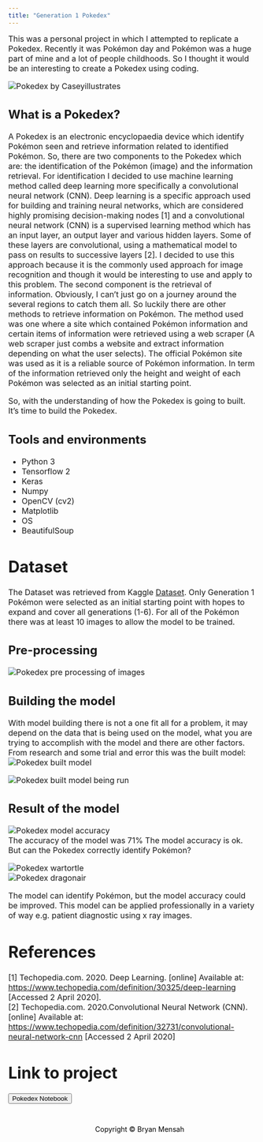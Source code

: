 --- 
title: "Generation 1 Pokedex"
---
 <font size="3"> 
This was a personal project in which I attempted to replicate a Pokedex. Recently it was Pokémon day and Pokémon was a huge part of mine and a lot of people childhoods. So I thought it would be an interesting to create a Pokedex using coding.  


<img src="pw_images/pokedex/pokedex.JPG" alt="Pokedex by Caseyillustrates">

## What is a Pokedex?  
A Pokedex is an electronic encyclopaedia device which identify Pokémon seen and retrieve information related to identified Pokémon.
So, there are two components to the Pokedex which are: the identification of the Pokémon (image) and the information retrieval.
For identification I decided to use machine learning method called deep learning more specifically a convolutional neural network (CNN).
Deep learning is a specific approach used for building and training neural networks, which are considered highly promising decision-making nodes $[1]$ and a convolutional neural network (CNN) is a supervised learning method which has  an input layer, an output layer and various hidden layers. Some of these layers are convolutional, using a mathematical model to pass on results to successive layers $[2]$.
I decided to use this approach because it is the commonly used approach for image recognition and though it would be interesting to use and apply to this problem.
The second component is the retrieval of information. Obviously, I can't just go on a journey around the several regions to catch them all. So luckily there are other methods to retrieve information on Pokémon. The method used was one where a site which contained Pokémon information and certain items of information were retrieved using a web scraper (A web scraper just combs a website and extract information depending on what the user selects). The official Pokémon site was used as it is a reliable source of Pokémon information. In term of the information retrieved only the height and weight of each Pokémon was selected as an initial starting point. 

So, with the understanding of how the Pokedex is going to built. It’s time to build the Pokedex.


## Tools and environments    
* Python 3  
* Tensorflow 2    
* Keras  
* Numpy  
* OpenCV (cv2)    
* Matplotlib  
* OS    
* BeautifulSoup  

# Dataset  
The Dataset was retrieved from Kaggle [Dataset](https://www.kaggle.com/lantian773030/pokemonclassification). Only Generation 1 Pokémon were selected as an initial starting point with hopes to expand and cover all generations (1-6). For all of the Pokémon there was at least 10 images to allow the model to be trained.    

## Pre-processing  
<img src="pw_images/pokedex/pdppi.JPG" alt="Pokedex pre processing of images">  

## Building the model  
With model building there is not a one fit all for a problem, it may depend on the data that is being used on the model, what you are trying to accomplish with the model and there are other factors. From research and some trial and error this was the built model:
<img src="pw_images/pokedex/pdmodel.JPG" alt="Pokedex built model">  

<img src="pw_images/pokedex/pdmodelrun.JPG" alt="Pokedex built model being run"> 

## Result of the model    
<img src="pw_images/pokedex/pdmodelacc.JPG" alt="Pokedex model accuracy">  
The accuracy of the model was 71%
The model accuracy is ok. But can the Pokedex correctly identify Pokémon?    

<img src="pw_images/pokedex/pdwartotle.JPG" alt="Pokedex wartortle">  
<img src="pw_images/pokedex/pddragonair.JPG" alt="Pokedex dragonair">  


The model can identify Pokémon, but the model accuracy could be improved. This model can be applied professionally in a variety of way e.g. patient diagnostic using x ray images.  

# References  
[1] Techopedia.com. 2020. Deep Learning. [online] Available at: <https://www.techopedia.com/definition/30325/deep-learning> [Accessed 2 April 2020].    
[2] Techopedia.com. 2020.Convolutional Neural Network (CNN). [online] Available at: <https://www.techopedia.com/definition/32731/convolutional-neural-network-cnn> [Accessed 2 April 2020]

# Link to project    
<a href='https://github.com/bryanm17078/Keras-Gen1Pokedex/blob/master/PokedexFinal.ipynb'style="color:black;"><button class="btn default">Pokedex Notebook</button></a>
</font>






<style>
.footer {
  left: 0;
  bottom: 0;
  width: 100%;
  color: black;
  text-align: center;
  padding: 15px;
}
</style>

<div class="footer">
 <a href="contact.html" style="color:black;" class="fa fa-envelope fa-fw fa-2x"></a>
 <a href="https://github.com/bryanm17078" style="color:black;" class="fa fa-github fa-fw fa-2x"></a>
 <a href="https://www.linkedin.com/in/bryanmensah"style="color:black;" class="fa fa-linkedin fa-fw fa-2x"></a>
 <a href="D:/Bryan Mensah CV.pdf"style="color:black;" class="fa fa-file fa-fw fa-2x"></a>
 <p>Copyright © Bryan Mensah</p>
</div>


